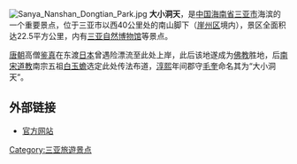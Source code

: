 [[File:Sanya_Nanshan_Dongtian_Park.jpg|thumb]]
{{coord|18.30504|N|109.15162|E|type:landmark|format=dms|display=title}}
'''大小洞天'''，是[[中国|中国]][[海南省|海南省]][[三亚市|三亚市]]海滨的一个重要景点，位于三亚市以西40公里处的南山脚下（[[崖州区|崖州区]]境内），景区全面积达22.5平方公里，内有[[三亚自然博物馆|三亚自然博物馆]]等景点。

[[唐朝|唐朝]]高僧[[鉴真|鉴真]]在东渡[[日本|日本]]曾遇险漂流至此处上岸，此后该地遂成为[[佛教|佛教]]胜地，后[[南宋|南宋]][[道教|道教]]南宗五祖[[白玉蟾|白玉蟾]]选定此处传法布道，[[淳熙|淳熙]]年间郡守[[毛奎|毛奎]]命名其为“大小洞天”。

==外部链接==
*[https://web.archive.org/web/20080704051657/http://www.sanyapark.com/index.asp 官方网站]

{{国家5A旅游景区}}

[[Category:三亚旅遊景点|Category:三亚旅遊景点]]